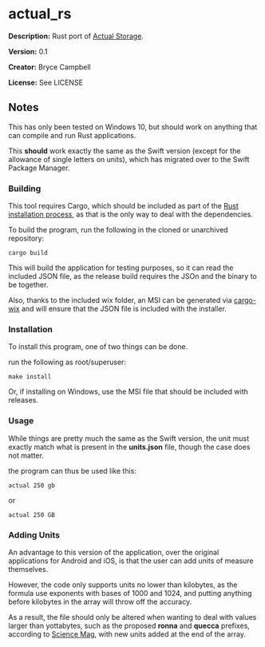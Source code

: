 =actual_rs=

'''Description:''' Rust port of [https://github.com/bryceac/ActualStorage-Swift Actual Storage].

'''Version:''' 0.1

'''Creator:''' Bryce Campbell

'''License:''' See LICENSE

==Notes==

This has only been tested on Windows 10, but should work on anything that can compile and run Rust applications.

This <strong>should</strong> work exactly the same as the Swift version (except for the allowance of single letters on units), which has migrated over to the Swift Package Manager.

===Building===

This tool requires Cargo, which should be included as part of the [https://doc.rust-lang.org/book/ch01-01-installation.html Rust installation process], as that is the only way to deal with the dependencies.

To build the program, run the following in the cloned or unarchived repository:

<pre>
cargo build
</pre>

This will build the application for testing purposes, so it can read the included JSON file, as the release build requires the JSOn and the binary to be together.

Also, thanks to the included wix folder, an MSI can be generated via [https://github.com/volks73/cargo-wix cargo-wix] and will ensure that the JSON file is included with the installer.

===Installation===

To install this program, one of two things can be done.

run the following as root/superuser:

<pre>
make install
</pre>

Or, if installing on Windows, use the MSI file that should be included with releases.

===Usage===

While things are pretty much the same as the Swift version, the unit must exactly match what is present in the <strong>units.json</strong> file, though the case does not matter.

the program can thus be used like this:

<pre>
actual 250 gb
</pre>

or

<pre>
actual 250 GB
</pre>

===Adding Units===

An advantage to this version of the application, over the original applications for Android and iOS, is that the user can add units of measure themselves.

However, the code only supports units no lower than kilobytes, as the formula use exponents with bases of 1000 and 1024, and putting anything before kilobytes in the array will throw off the accuracy.

As a result, the file should only be altered when wanting to deal with values larger than yottabytes, such as the proposed <strong>ronna</strong> and <strong>quecca</strong> prefixes, according to [https://www.sciencemag.org/news/2019/02/you-know-kilo-mega-and-giga-metric-system-ready-ronna-and-quecca Science Mag], with new units added at the end of the array.